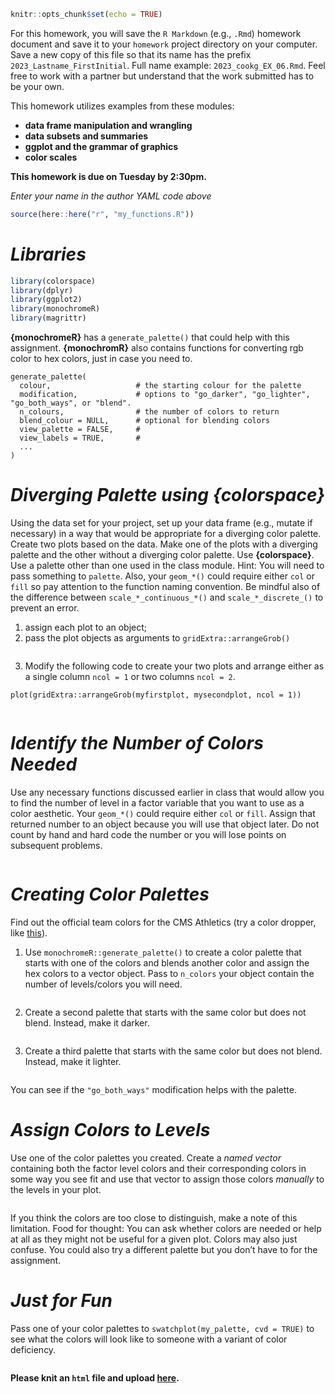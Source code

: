 ```r
knitr::opts_chunk$set(echo = TRUE)
```

For this homework, you will save the `R Markdown` (e.g., `.Rmd`) homework document and save it to your `homework` project directory on your computer. Save a new copy of this file so that its name has the prefix `2023_Lastname_FirstInitial`. Full name example: `2023_cookg_EX_06.Rmd`. Feel free to work with a partner but understand that the work submitted has to be your own.

This homework utilizes examples from these modules:

- **data frame manipulation and wrangling**
- **data subsets and summaries**
- **ggplot and the grammar of graphics**
- **color scales**


**This homework is due on Tuesday by 2:30pm.**


*Enter your name in the author YAML code above*   


```r
source(here::here("r", "my_functions.R"))
```

# *Libraries*

```r
library(colorspace)
library(dplyr)
library(ggplot2)
library(monochromeR)
library(magrittr)
```

**{monochromeR}** has a `generate_palette()` that could help with this assignment. **{monochromR}** also contains functions for converting rgb color to hex colors, just in case you need to.

```
generate_palette(
  colour,                   # the starting colour for the palette
  modification,             # options to "go_darker", "go_lighter", "go_both_ways", or "blend".
  n_colours,                # the number of colors to return
  blend_colour = NULL,      # optional for blending colors
  view_palette = FALSE,     # 
  view_labels = TRUE,       # 
  ...
)
```


# *Diverging Palette using {colorspace}*

Using the data set for your project, set up your data frame (e.g., mutate if necessary) in a way that would be appropriate for a diverging color palette. Create two plots based on the data. Make one of the plots with a diverging palette and the other without a diverging color palette. Use **{colorspace}**. Use a palette other than one used in the class module. Hint: You will need to pass something to `palette`. Also, your `geom_*()` could require either `col` or `fill` so pay attention to the function naming convention. Be mindful also of the difference between `scale_*_continuous_*()` and `scale_*_discrete_()` to prevent an error.

1. assign each plot to an object;
2. pass the plot objects as arguments to `gridExtra::arrangeGrob()`

```r

```

3. Modify the following code to create your two plots and arrange either as a single column `ncol = 1` or two columns `ncol = 2`.

```
plot(gridExtra::arrangeGrob(myfirstplot, mysecondplot, ncol = 1))
```

```r

```

# *Identify the Number of Colors Needed*

Use any necessary functions discussed earlier in class that would allow you to find the number of level in a factor variable that you want to use as a color aesthetic. Your `geom_*()` could require either `col` or `fill`. Assign that returned number to an object because you will use that object later. Do not count by hand and hard code the number or you will lose points on subsequent problems.

```r

```


# *Creating Color Palettes* 

Find out the official team colors for the CMS Athletics (try a color dropper, like [this](https://pinetools.com/image-color-picker)). 

1. Use `monochromeR::generate_palette()` to create a color palette that starts with one of the colors and blends another color and assign the hex colors to a vector object. Pass to `n_colors` your object contain the number of levels/colors you will need.

```r


```

2. Create a second palette that starts with the same color but does not blend. Instead, make it darker.

```r


```

3. Create a third palette that starts with the same color but does not blend. Instead, make it lighter.

```r


```

You can see if the `"go_both_ways"` modification helps with the palette.



# *Assign Colors to Levels*

Use one of the color palettes you created. Create a *named vector* containing both the factor level colors and their corresponding colors in some way you see fit and use that vector to assign those colors  *manually* to the levels in your plot.  

```r


```

If you think the colors are too close to distinguish, make a note of this limitation. Food for thought: You can ask whether colors are needed or help at all as they might not be useful for a given plot. Colors may also just confuse. You could also try a different palette but you don't have to for the assignment. 




# *Just for Fun*

Pass one of your color palettes to `swatchplot(my_palette, cvd = TRUE)` to see what the colors will look like to someone with a variant of color deficiency.

```r


```



**Please knit an `html` file and upload [here](https://claremontmckenna.app.box.com/f/140969a32dea44e9ab6c0c00146d66e3).** 





